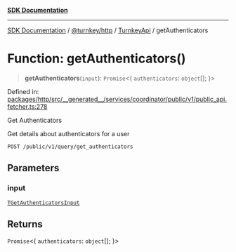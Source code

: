 [**SDK Documentation**](../../../../../README.mdx)

***

[SDK Documentation](../../../../../packages.mdx) / [@turnkey/http](../../../README.mdx) / [TurnkeyApi](../README.mdx) / getAuthenticators

# Function: getAuthenticators()

> **getAuthenticators**(`input`): `Promise`\<\{ `authenticators`: `object`[]; \}\>

Defined in: [packages/http/src/\_\_generated\_\_/services/coordinator/public/v1/public\_api.fetcher.ts:278](https://github.com/tkhq/sdk/blob/e1b1a69bdd608320aaf03cc2dbbf68dc0c52b28d/packages/http/src/__generated__/services/coordinator/public/v1/public_api.fetcher.ts#L278)

Get Authenticators

Get details about authenticators for a user

`POST /public/v1/query/get_authenticators`

## Parameters

### input

[`TGetAuthenticatorsInput`](../type-aliases/TGetAuthenticatorsInput.mdx)

## Returns

`Promise`\<\{ `authenticators`: `object`[]; \}\>
